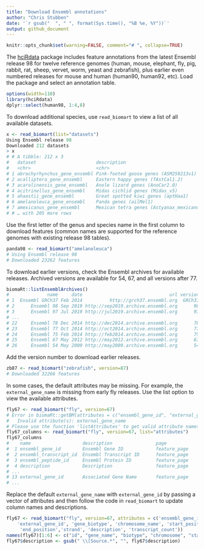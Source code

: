 ```yaml
---
title: "Download Ensembl annotations"
author: "Chris Stubben"
date: '`r gsub("  ", " ", format(Sys.time(), "%B %e, %Y"))`'
output: github_document
---
```


```r
knitr::opts_chunk$set(warning=FALSE, comment="# ", collapse=TRUE)
```

The [hciRdata] package includes feature annotations from the latest Ensembl
release 98 for twelve reference genomes (human, mouse, elephant, fly, pig,
rabbit, rat, sheep, vervet, worm, yeast and zebrafish), plus earlier even
numbered releases for mouse and human (human90, human92, etc). Load the package
and select an annotation table.


```r
options(width=110)
library(hciRdata)
dplyr::select(human98, 1:4,8)
```

To download additional species, use `read_biomart` to view a list of all available datasets.

```r
x <- read_biomart(list="datasets")
Using Ensembl release 98
Downloaded 212 datasets
> x
# # A tibble: 212 x 3
#   dataset                      description                                  version
#   <chr>                        <chr>                                        <chr>
# 1 abrachyrhynchus_gene_ensembl Pink-footed goose genes (ASM259213v1)        ASM259213v1
# 2 acalliptera_gene_ensembl     Eastern happy genes (fAstCal1.2)             fAstCal1.2
# 3 acarolinensis_gene_ensembl   Anole lizard genes (AnoCar2.0)               AnoCar2.0
# 4 acitrinellus_gene_ensembl    Midas cichlid genes (Midas_v5)               Midas_v5
# 5 ahaastii_gene_ensembl        Great spotted kiwi genes (aptHaa1)           aptHaa1
# 6 amelanoleuca_gene_ensembl    Panda genes (ailMel1)                        ailMel1
# 7 amexicanus_gene_ensembl      Mexican tetra genes (Astyanax_mexicanus-2.0) Astyanax_mexicanus-2.0
# # … with 205 more rows
```

Use the first letter of the genus and species name in the first column to
download features (common names are supported for the reference genomes with
existing release 98 tables).

```r
panda98 <- read_biomart("amelanoleuca")
# Using Ensembl release 98
# Downloaded 23262 features
```



To download earlier versions, check the Ensembl archives for available releases.
Archived versions are available for 54, 67, and all versions after 77.

```r
biomaRt::listEnsemblArchives()
#              name     date                                url version current_release
# 1  Ensembl GRCh37 Feb 2014          http://grch37.ensembl.org  GRCh37
# 2      Ensembl 98 Sep 2019 http://sep2019.archive.ensembl.org      98               *
# 3      Ensembl 97 Jul 2019 http://jul2019.archive.ensembl.org      97
# ...
# 22     Ensembl 78 Dec 2014 http://dec2014.archive.ensembl.org      78
# 23     Ensembl 77 Oct 2014 http://oct2014.archive.ensembl.org      77
# 24     Ensembl 75 Feb 2014 http://feb2014.archive.ensembl.org      75
# 25     Ensembl 67 May 2012 http://may2012.archive.ensembl.org      67
# 26     Ensembl 54 May 2009 http://may2009.archive.ensembl.org      54
```



Add the version number to download earlier releases.

```r
zb87 <- read_biomart("zebrafish", version=87)
# Downloaded 32266 features
```

In some cases, the default attributes may be missing. For example, the
`external_gene_name` is missing from early fly releases.  Use the list option
to view the available attributes.



```r
fly67 <- read_biomart("fly", version=67)
# Error in biomaRt::getBM(attributes = c("ensembl_gene_id", "external_gene_name",  :
#   Invalid attribute(s): external_gene_name
# Please use the function 'listAttributes' to get valid attribute names
fly67_columns <- read_biomart("fly", version=67, list="attributes")
fly67_columns
#    name                   description                page
#  1 ensembl_gene_id        Ensembl Gene ID            feature_page
#  2 ensembl_transcript_id  Ensembl Transcript ID      feature_page
#  3 ensembl_peptide_id     Ensembl Protein ID         feature_page
#  4 description            Description                feature_page
# ...
# 13 external_gene_id       Associated Gene Name       feature_page
# ...
```


Replace the default `external_gene_name` with `external_gene_id` by passing a
vector of attributes and then follow the code in `read_biomart` to update column
names and descriptions.

```r
fly67 <- read_biomart("fly", version=67, attributes = c('ensembl_gene_id',
    'external_gene_id', 'gene_biotype', 'chromosome_name', 'start_position',
	 'end_position','strand', 'description', 'transcript_count'))
names(fly67)[1:6] <- c("id", "gene_name", "biotype", "chromosome", "start", "end")
fly67$description <- gsub(" \\[Source.*", "", fly67$description)
```

<br>

[hciRdata]: https://github.com/HuntsmanCancerInstitute/hciRdata
